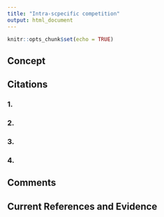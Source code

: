 ```yaml
---
title: "Intra-scpecific competition"
output: html_document
---
```


```r
knitr::opts_chunk$set(echo = TRUE)
```

## Concept

## Citations

### 1.

### 2.

### 3.

### 4.

## Comments

## Current References and Evidence